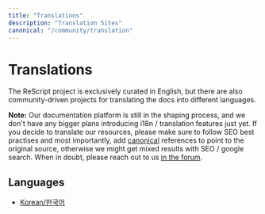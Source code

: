 ```yaml
---
title: "Translations"
description: "Translation Sites"
canonical: "/community/translation"
---
```


# Translations
The ReScript project is exclusively curated in English, but there are also community-driven projects for translating the docs into different languages.

**Note:** Our documentation platform is still in the shaping process, and we don't have any bigger plans introducing i18n / translation features just yet. If you decide to translate our resources, please make sure to follow SEO best practises and most importantly, add [canonical](https://moz.com/learn/seo/canonicalization) references to point to the original source, otherwise we might get mixed results with SEO / google search. When in doubt, please reach out to us [in the forum](https://forum.rescript-lang.org).
## Languages

- [Korean/한국어](https://green-labs.github.io/rescript-in-korean/)
